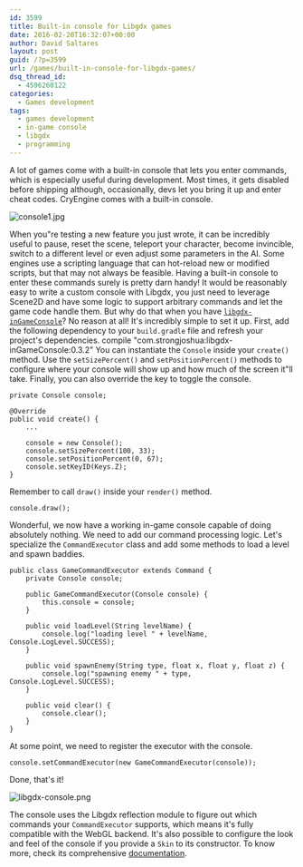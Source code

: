 ```yaml
---
id: 3599
title: Built-in console for Libgdx games
date: 2016-02-20T16:32:07+00:00
author: David Saltares
layout: post
guid: /?p=3599
url: /games/built-in-console-for-libgdx-games/
dsq_thread_id:
  - 4596260122
categories:
  - Games development
tags:
  - games development
  - in-game console
  - libgdx
  - programming
---
```


A lot of games come with a built-in console that lets you enter commands, which is especially useful during development. Most times, it gets disabled before shipping although, occasionally, devs let you bring it up and enter cheat codes. CryEngine comes with a built-in console.

![console1.jpg](/img/others/console1.webp)

When you"re testing a new feature you just wrote, it can be incredibly useful to pause, reset the scene, teleport your character, become invincible, switch to a different level or even adjust some parameters in the AI. Some engines use a scripting language that can hot-reload new or modified scripts, but that may not always be feasible. Having a built-in console to enter these commands surely is pretty darn handy! It would be reasonably easy to write a custom console with Libgdx, you just need to leverage Scene2D and have some logic to support arbitrary commands and let the game code handle them. But why do that when you have [`libgdx-inGameConsole`](https://github.com/StrongJoshua/libgdx-inGameConsole)? No reason at all! It's incredibly simple to set it up. First, add the following dependency to your `build.gradle` file and refresh your project's dependencies. compile "com.strongjoshua:libgdx-inGameConsole:0.3.2" You can instantiate the `Console` inside your `create()` method. Use the `setSizePercent()` and `setPositionPercent()` methods to configure where your console will show up and how much of the screen it"ll take. Finally, you can also override the key to toggle the console.

```
private Console console;

@Override
public void create() {
    ...

    console = new Console();
    console.setSizePercent(100, 33);
    console.setPositionPercent(0, 67);
    console.setKeyID(Keys.Z);
}
```

Remember to call `draw()` inside your `render()` method.

```
console.draw();
```

Wonderful, we now have a working in-game console capable of doing absolutely nothing. We need to add our command processing logic. Let's specialize the `CommandExecutor` class and add some methods to load a level and spawn baddies.

```
public class GameCommandExecutor extends Command {
    private Console console;

    public GameCommandExecutor(Console console) {
        this.console = console;
    }

    public void loadLevel(String levelName) {
        console.log("loading level " + levelName, Console.LogLevel.SUCCESS);
    }

    public void spawnEnemy(String type, float x, float y, float z) {
        console.log("spawning enemy " + type, Console.LogLevel.SUCCESS);
    }

    public void clear() {
        console.clear();
    }
}
```

At some point, we need to register the executor with the console.

```
console.setCommandExecutor(new GameCommandExecutor(console));
```

Done, that's it!

![libgdx-console.png](/img/others/libgdx-console.webp)

The console uses the Libgdx reflection module to figure out which commands your `CommandExecutor` supports, which means it's fully compatible with the WebGL backend. It's also possible to configure the look and feel of the console if you provide a `Skin` to its constructor. To know more, check its comprehensive [documentation](http://strongjoshua.com/javadocs/in-game_console/).
